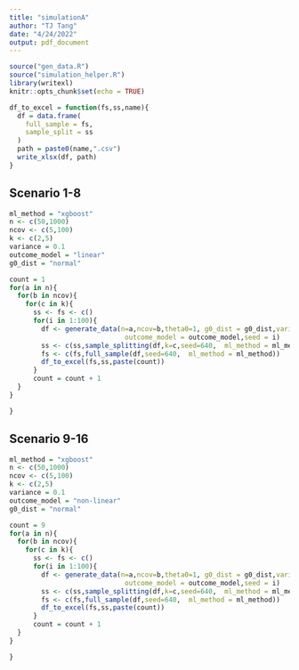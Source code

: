 ```yaml
---
title: "simulationA"
author: "TJ Tang"
date: "4/24/2022"
output: pdf_document
---
```


```r
source("gen_data.R")
source("simulation_helper.R")
library(writexl)
knitr::opts_chunk$set(echo = TRUE)
```


```r
df_to_excel = function(fs,ss,name){
  df = data.frame(
    full_sample = fs,
    sample_split = ss
  )
  path = paste0(name,".csv")
  write_xlsx(df, path)
}

```


## Scenario 1-8

```r
ml_method = "xgboost"
n <- c(50,1000)
ncov <- c(5,100)
k <- c(2,5)
variance = 0.1
outcome_model = "linear"
g0_dist = "normal"
```


```r
count = 1 
for(a in n){
  for(b in ncov){
    for(c in k){
      ss <- fs <- c()
      for(i in 1:100){
        df <- generate_data(n=a,ncov=b,theta0=1, g0_dist = g0_dist,variance = variance,
                             outcome_model = outcome_model,seed = i)
        ss <- c(ss,sample_splitting(df,k=c,seed=640,  ml_method = ml_method))
        fs <- c(fs,full_sample(df,seed=640,  ml_method = ml_method))
        df_to_excel(fs,ss,paste(count))
      }
      count = count + 1
  }
}

}
```


## Scenario 9-16

```r
ml_method = "xgboost"
n <- c(50,1000)
ncov <- c(5,100)
k <- c(2,5)
variance = 0.1
outcome_model = "non-linear"
g0_dist = "normal"
```


```r
count = 9 
for(a in n){
  for(b in ncov){
    for(c in k){
      ss <- fs <- c()
      for(i in 1:100){
        df <- generate_data(n=a,ncov=b,theta0=1, g0_dist = g0_dist,variance = variance,
                             outcome_model = outcome_model,seed = i)
        ss <- c(ss,sample_splitting(df,k=c,seed=640,  ml_method = ml_method))
        fs <- c(fs,full_sample(df,seed=640,  ml_method = ml_method))
        df_to_excel(fs,ss,paste(count))
      }
      count = count + 1
  }
}

}
```


